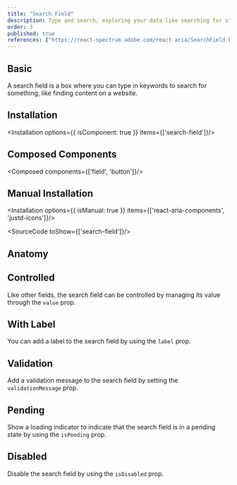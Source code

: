 ```yaml
---
title: "Search Field"
description: Type and search, exploring your data like searching for stars with a telescope, quick and responsive.
order: 3
published: true
references: ["https://react-spectrum.adobe.com/react-aria/SearchField.html#props"]
---
```


## Basic

A search field is a box where you can type in keywords to search for something, like finding content on a website.
<How toUse="forms/search-field/search-field-demo" />

## Installation
<Installation options={{ isComponent: true }} items={['search-field']}/>

## Composed Components
<Composed components={['field', 'button']}/>

## Manual Installation
<Installation options={{ isManual: true }} items={['react-aria-components', 'justd-icons']}/>

<SourceCode toShow={['search-field']}/>

## Anatomy
<Anatomy show='search-field-anatomy'/>

## Controlled
Like other fields, the search field can be controlled by managing its value through the `value` prop.
<How toUse="forms/search-field/search-field-controlled-demo" />

## With Label
You can add a label to the search field by using the `label` prop.
<How toUse="forms/search-field/search-field-with-label-demo" />

## Validation
Add a validation message to the search field by setting the `validationMessage` prop.
<How toUse="forms/search-field/search-field-validation-demo" />

## Pending
Show a loading indicator to indicate that the search field is in a pending state by using the `isPending` prop.
<How toUse="forms/search-field/search-field-pending-demo" />

## Disabled
Disable the search field by using the `isDisabled` prop.
<How toUse="forms/search-field/search-field-disabled-demo" />
